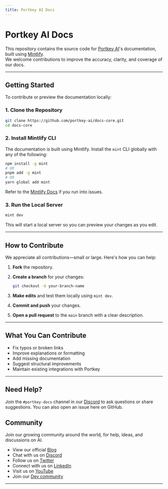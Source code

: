 ```yaml
---
title: Portkey AI Docs
---
```


# Portkey AI Docs

This repository contains the source code for [Portkey AI](https://portkey.ai)'s documentation, built using [Mintlify](https://mintlify.com).  
We welcome contributions to improve the accuracy, clarity, and coverage of our docs.

---

## Getting Started

To contribute or preview the documentation locally:

### 1. Clone the Repository

```bash
git clone https://github.com/portkey-ai/docs-core.git
cd docs-core
````

### 2. Install Mintlify CLI

The documentation is built using Mintlify. Install the `mint` CLI globally with any of the following:

```bash
npm install -g mint
# OR
pnpm add -g mint
# OR
yarn global add mint
```

Refer to the [Mintlify Docs](https://mintlify.com/docs) if you run into issues.

### 3. Run the Local Server

```bash
mint dev
```

This will start a local server so you can preview your changes as you edit.

---

## How to Contribute

We appreciate all contributions—small or large. Here's how you can help:

1. **Fork** the repository.
2. **Create a branch** for your changes:

   ```bash
   git checkout -b your-branch-name
   ```
3. **Make edits** and test them locally using `mint dev`.
4. **Commit and push** your changes.
5. **Open a pull request** to the `main` branch with a clear description.

---

## What You Can Contribute

* Fix typos or broken links
* Improve explanations or formatting
* Add missing documentation
* Suggest structural improvements
* Maintain existing integrations with Portkey

---

## Need Help?

Join the `#portkey-docs` channel in our [Discord](https://portkey.wiki/community) to ask questions or share suggestions.
You can also open an issue here on GitHub.



## Community

Join our growing community around the world, for help, ideas, and discussions on AI.

- View our official [Blog](https://portkey.wiki/gh-78)
- Chat with us on [Discord](https://portkey.wiki/community)
- Follow us on [Twitter](https://portkey.wiki/gh-79)
- Connect with us on [LinkedIn](https://portkey.wiki/gh-80)
- Visit us on [YouTube](https://portkey.wiki/gh-103)
- Join our [Dev community](https://portkey.wiki/gh-82)

---
